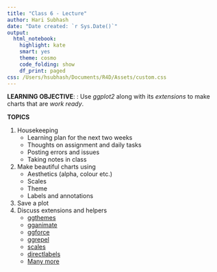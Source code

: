 ```yaml
---
title: "Class 6 - Lecture"
author: Hari Subhash
date: "Date created: `r Sys.Date()`"
output:
  html_notebook:
    highlight: kate
    smart: yes
    theme: cosmo
    code_folding: show
    df_print: paged
css: /Users/hsubhash/Documents/R4D/Assets/custom.css
---
```

**LEARNING OBJECTIVE**: : Use *ggplot2* along with its *extensions* to make charts that are *work ready*.

**TOPICS**

1. Housekeeping
    + Learning plan for the next two weeks
    + Thoughts on assignment and daily tasks
    + Posting errors and issues
    + Taking notes in class
2. Make beautiful charts using
    + Aesthetics (alpha, colour etc.)
    + Scales
    + Theme
    + Labels and annotations
3. Save a plot
4. Discuss extensions and helpers
    + [ggthemes](https://yutannihilation.github.io/allYourFigureAreBelongToUs/ggthemes/)
    + [gganimate](https://gganimate.com/)
    + [ggforce](https://www.data-imaginist.com/2019/the-ggforce-awakens-again/)
    + [ggrepel](https://github.com/slowkow/ggrepel)
    + [scales](https://scales.r-lib.org/)
    + [directlabels](http://directlabels.r-forge.r-project.org/)
    + [Many more](https://www.ggplot2-exts.org/gallery/)

